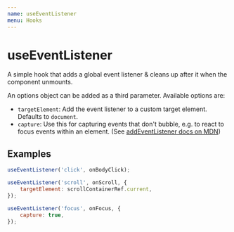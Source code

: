 ```yaml
---
name: useEventListener
menu: Hooks
---
```


# useEventListener

A simple hook that adds a global event listener & cleans up after it when the component unmounts.

An options object can be added as a third parameter. Available options are:

-   `targetElement`: Add the event listener to a custom target element. Defaults to `document`.
-   `capture`: Use this for capturing events that don't bubble, e.g. to react to focus events within an element. (See [addEventListener docs on MDN](https://developer.mozilla.org/en-US/docs/Web/API/EventTarget/addEventListener))

## Examples

```js
useEventListener('click', onBodyClick);
```

```js
useEventListener('scroll', onScroll, {
	targetElement: scrollContainerRef.current,
});
```

```js
useEventListener('focus', onFocus, {
	capture: true,
});
```
